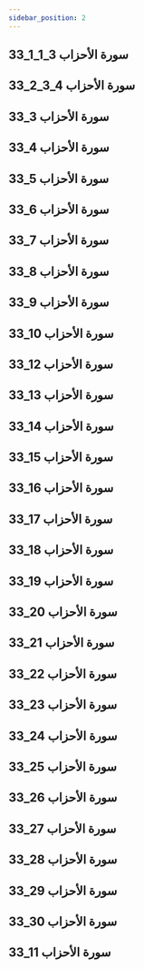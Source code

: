 ```yaml
---
sidebar_position: 2
---
```


## 33_1_1_3 سورة الأحزاب
<YouTube youTubeId='6AZFskZA5CA' />

## 33_2_3_4 سورة الأحزاب
<YouTube youTubeId='baNGkVVq1PA' />

## 33_3 سورة الأحزاب
<YouTube youTubeId='IKr3CKTrU3U' />

## 33_4 سورة الأحزاب
<YouTube youTubeId='FOE_AySRqLM' />

## 33_5 سورة الأحزاب
<YouTube youTubeId='YBDKYqpOCVA' />

## 33_6 سورة الأحزاب
<YouTube youTubeId='h9l_hldHD6U' />

## 33_7 سورة الأحزاب
<YouTube youTubeId='SwxdW8Wigeo' />

## 33_8 سورة الأحزاب
<YouTube youTubeId='XiSQ32nrKb4' />

## 33_9 سورة الأحزاب
<YouTube youTubeId='hGHYOPyZKYw' />

## 33_10 سورة الأحزاب
<YouTube youTubeId='oLGbsW-5xuA' />

## 33_12 سورة الأحزاب
<YouTube youTubeId='RVmKm0laLSw' />

## 33_13 سورة الأحزاب
<YouTube youTubeId='F-sdqsAeXTs' />

## 33_14 سورة الأحزاب
<YouTube youTubeId='7jKiC1voJ8g' />

## 33_15 سورة الأحزاب
<YouTube youTubeId='XCwaDj-NTgM' />

## 33_16 سورة الأحزاب
<YouTube youTubeId='GpEKlSw1yFs' />

## 33_17 سورة الأحزاب
<YouTube youTubeId='hIjCe-b7AYI' />

## 33_18 سورة الأحزاب
<YouTube youTubeId='-wYdTuZLaGs' />

## 33_19 سورة الأحزاب
<YouTube youTubeId='xAa_OmMPaU0' />

## 33_20 سورة الأحزاب
<YouTube youTubeId='RZh6bXikhp8' />

## 33_21 سورة الأحزاب
<YouTube youTubeId='THC_qpnFZhI' />

## 33_22 سورة الأحزاب
<YouTube youTubeId='cYT8E8SBdhQ' />

## 33_23 سورة الأحزاب
<YouTube youTubeId='XnW2Xwf8ryY' />

## 33_24 سورة الأحزاب
<YouTube youTubeId='-5OJchi4Odk' />

## 33_25 سورة الأحزاب
<YouTube youTubeId='e9Z6C7ySqIk' />

## 33_26 سورة الأحزاب
<YouTube youTubeId='sUgXky3I6S0' />

## 33_27 سورة الأحزاب
<YouTube youTubeId='-dbwlqnVrM8' />

## 33_28 سورة الأحزاب
<YouTube youTubeId='tnQAR8_kx8M' />

## 33_29 سورة الأحزاب
<YouTube youTubeId='dcqYqXQ3ko0' />

## 33_30 سورة الأحزاب
<YouTube youTubeId='w5xJxFgYD2k' />

## 33_11 سورة الأحزاب
<YouTube youTubeId='kg5QQZu_poI' />
